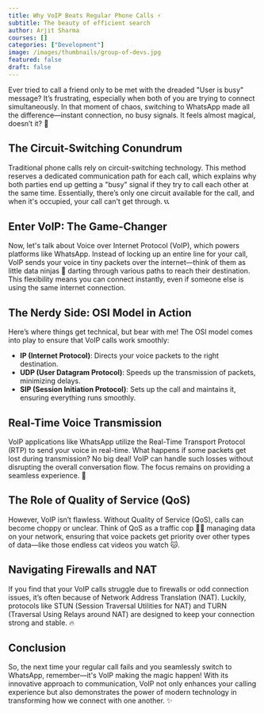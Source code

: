 ```yaml
---
title: Why VoIP Beats Regular Phone Calls ⚡️
subtitle: The beauty of efficient search
author: Arjit Sharma
courses: []
categories: ["Development"]
image: /images/thumbnails/group-of-devs.jpg
featured: false
draft: false
---
```


Ever tried to call a friend only to be met with the dreaded "User is busy" message? It’s frustrating, especially when both of you are trying to connect simultaneously. In that moment of chaos, switching to WhatsApp made all the difference—instant connection, no busy signals. It feels almost magical, doesn’t it? 🤯

## The Circuit-Switching Conundrum

Traditional phone calls rely on circuit-switching technology. This method reserves a dedicated communication path for each call, which explains why both parties end up getting a "busy" signal if they try to call each other at the same time. Essentially, there’s only one circuit available for the call, and when it's occupied, your call can't get through. 📞📞

## Enter VoIP: The Game-Changer

Now, let's talk about Voice over Internet Protocol (VoIP), which powers platforms like WhatsApp. Instead of locking up an entire line for your call, VoIP sends your voice in tiny packets over the internet—think of them as little data ninjas 🥷 darting through various paths to reach their destination. This flexibility means you can connect instantly, even if someone else is using the same internet connection.

## The Nerdy Side: OSI Model in Action

Here’s where things get technical, but bear with me! The OSI model comes into play to ensure that VoIP calls work smoothly:

- **IP (Internet Protocol)**: Directs your voice packets to the right destination.
- **UDP (User Datagram Protocol)**: Speeds up the transmission of packets, minimizing delays.
- **SIP (Session Initiation Protocol)**: Sets up the call and maintains it, ensuring everything runs smoothly.

## Real-Time Voice Transmission

VoIP applications like WhatsApp utilize the Real-Time Transport Protocol (RTP) to send your voice in real-time. What happens if some packets get lost during transmission? No big deal! VoIP can handle such losses without disrupting the overall conversation flow. The focus remains on providing a seamless experience. 🎤

## The Role of Quality of Service (QoS)

However, VoIP isn’t flawless. Without Quality of Service (QoS), calls can become choppy or unclear. Think of QoS as a traffic cop 👮‍♂️ managing data on your network, ensuring that voice packets get priority over other types of data—like those endless cat videos you watch 🐱.

## Navigating Firewalls and NAT

If you find that your VoIP calls struggle due to firewalls or odd connection issues, it’s often because of Network Address Translation (NAT). Luckily, protocols like STUN (Session Traversal Utilities for NAT) and TURN (Traversal Using Relays around NAT) are designed to keep your connection strong and stable. 🔥

## Conclusion

So, the next time your regular call fails and you seamlessly switch to WhatsApp, remember—it's VoIP making the magic happen! With its innovative approach to communication, VoIP not only enhances your calling experience but also demonstrates the power of modern technology in transforming how we connect with one another. ✨